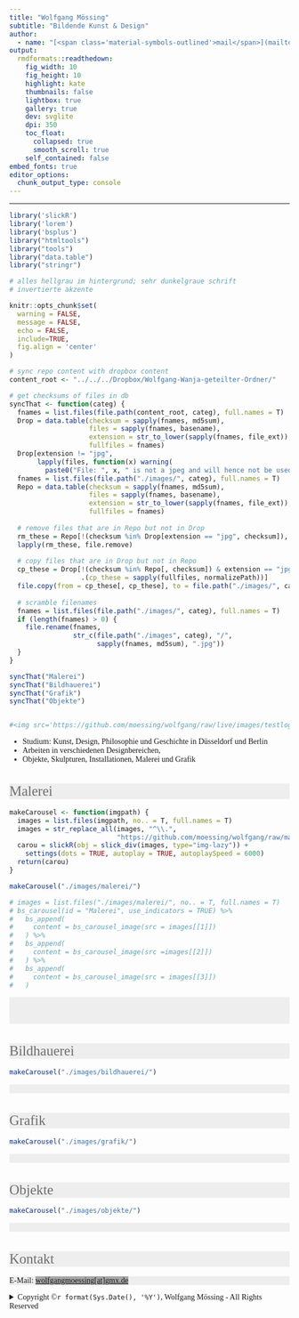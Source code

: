 ---
title: "Wolfgang Mössing"
subtitle: "Bildende Kunst & Design"
author:
  - name: "[<span class='material-symbols-outlined'>mail</span>](mailto:wolfgangmoessing@gmx.de)"
output: 
  rmdformats::readthedown:
    fig_width: 10
    fig_height: 10
    highlight: kate
    thumbnails: false
    lightbox: true
    gallery: true
    dev: svglite
    dpi: 350
    toc_float:
      collapsed: true
      smooth_scroll: true
    self_contained: false
embed_fonts: true
editor_options: 
  chunk_output_type: console
---

```{=html}
<meta name="robots" content="noindex">
<link rel="preconnect" href="https://fonts.gstatic.com" />
<link rel="preconnect" href="https://fonts.gstatic.com/" crossorigin />
<link rel="stylesheet" href="https://fonts.googleapis.com/css2?family=Gruppo&family=Material+Symbols+Outlined:opsz,wght,FILL,GRAD@48,400,0,0&display=swap">

<style>

h1 {
    font-size: 25px;
    font-family: 'Gruppo';
    font-weight: 100;
    font-color: #706d6d;
    color: #706d6d;
}

h2 {
    font-family: 'Gruppo';
    font-weight: 100;
    font-color: #706d6d;
    color: #706d6d;
}

h1.title {
    font-size: 50px;
    font-family: 'Gruppo';
    font-weight: 100;
    font-color: #706d6d;
    color: #706d6d;
}

h1.subtitle {
    font-size: 25px;
    font-family: 'Gruppo';
    font-weight: 100;
    font-color: #706d6d;
    color: #706d6d;
}

.menu ul li {
    font-size: 70px;
    font-family: 'Gruppo';
    font-weight: bold;
    font-color: #444444;
}


.page {
    font-family: 'Gruppo';
    font-size: 16pt;
}

body, h4 {
    font-family: 'Gruppo';
}

.material-symbols-outlined {
    color: #ffffff;
}

div, h1, h2, h3, h4, p, content, nav {
  background-color: #eeeeee;
  background: #eeeeee;
}

div#toc{
  background-color: #a8a7a7;
  background: #a8a7a7;
}

a {
  background-color: #a8a7a7;
  background: #a8a7a7;
}

#content ul, #content ol {
  font-size: 20px;
}

#sidebar {
  font-size: 22px;
  font-color: #ffffff;
  color: #ffffff;
  background: #a8a7a7;
}

#sidebar h2 {
  background-color: #a8a7a7;
}

p.author, p.date {
  background-color: #a8a7a7;
  background: #a8a7a7;
}

#sidebar a {
  font-size: 100%;
  color: #ffffff;
}

#postamble {
  color: #a8a7a7;
  background: #a8a7a7;
  border-top: solid 10px #a8a7a7;
}

div#content {
  background-color: #eeeeee;
  background: #eeeeee;
}

div#main {
  background-color: #eeeeee;
  background: #eeeeee;
}

div#malerei {
  background-color: #eeeeee;
  background: #eeeeee;
}


.slick-slide {
  background: #00000000;
  height: 100vh;
  lazyLoad: 'ondemand';
}

.slickR.html-widget.html-widget-static-bound {
  height: auto !important;
  lazyLoad: 'ondemand';
}

img {
    height: 100vh !important;
    width: 100vw !important;
    object-fit: contain !important;
    loading: 'lazy';
}

nav#nav-top a {
  background: #00000000;
}

div#kontakt.section.level1 p a {
  background: #00000000;
}

</style>
```


---

```{r setup, include=FALSE, warning = FALSE, message = FALSE, echo = FALSE}
library('slickR')
library('lorem')
library('bsplus')
library("htmltools")
library("tools")
library("data.table")
library("stringr")

# alles hellgrau im hintergrund; sehr dunkelgraue schrift
# invertierte akzente

knitr::opts_chunk$set(
  warning = FALSE,
  message = FALSE,
  echo = FALSE,
  include=TRUE,
  fig.align = 'center'
)

# sync repo content with dropbox content
content_root <- "../../../Dropbox/Wolfgang-Wanja-geteilter-Ordner/"

# get checksums of files in db
syncThat <- function(categ) {
  fnames = list.files(file.path(content_root, categ), full.names = T)
  Drop = data.table(checksum = sapply(fnames, md5sum),
                    files = sapply(fnames, basename),
                    extension = str_to_lower(sapply(fnames, file_ext)),
                    fullfiles = fnames)
  Drop[extension != "jpg", 
       lapply(files, function(x) warning(
         paste0("File: ", x, " is not a jpeg and will hence not be used.")))]
  fnames = list.files(file.path("./images/", categ), full.names = T)
  Repo = data.table(checksum = sapply(fnames, md5sum),
                    files = sapply(fnames, basename),
                    extension = str_to_lower(sapply(fnames, file_ext)),
                    fullfiles = fnames)
  
  # remove files that are in Repo but not in Drop
  rm_these = Repo[!(checksum %in% Drop[extension == "jpg", checksum]), fullfiles]
  lapply(rm_these, file.remove)
  
  # copy files that are in Drop but not in Repo
  cp_these = Drop[!(checksum %in% Repo[, checksum]) & extension == "jpg",
                  .(cp_these = sapply(fullfiles, normalizePath))]
  file.copy(from = cp_these[, cp_these], to = file.path("./images/", categ))
  
  # scramble filenames
  fnames = list.files(file.path("./images/", categ), full.names = T)
  if (length(fnames) > 0) {
    file.rename(fnames, 
                str_c(file.path("./images", categ), "/", 
                      sapply(fnames, md5sum), ".jpg"))
  }
}

syncThat("Malerei")
syncThat("Bildhauerei")
syncThat("Grafik")
syncThat("Objekte")


#<img src='https://github.com/moessing/wolfgang/raw/live/images/testlogoplaceholder.png' alt='Logo Wolfgang Mössing' width='200'> 
```



- Studium: Kunst, Design, Philosophie und Geschichte in Düsseldorf und Berlin
- Arbeiten in verschiedenen Designbereichen,
- Objekte, Skulpturen, Installationen, Malerei und Grafik


# Malerei
```{r Malerei}
makeCarousel <- function(imgpath) {
  images = list.files(imgpath, no.. = T, full.names = T)
  images = str_replace_all(images, "^\\.", 
                           "https://github.com/moessing/wolfgang/raw/main")
  carou = slickR(obj = slick_div(images, type="img-lazy")) + 
    settings(dots = TRUE, autoplay = TRUE, autoplaySpeed = 6000)
  return(carou)
}

makeCarousel("./images/malerei/")

# images = list.files("./images/malerei/", no.. = T, full.names = T)
# bs_carousel(id = "Malerei", use_indicators = TRUE) %>%
#   bs_append(
#     content = bs_carousel_image(src = images[[1]])
#   ) %>%
#   bs_append(
#     content = bs_carousel_image(src =images[[2]])
#   ) %>%
#   bs_append(
#     content = bs_carousel_image(src = images[[3]])
#   )
```
</br></br></br>

# Bildhauerei
```{r Bildhauerei, eval=TRUE}
makeCarousel("./images/bildhauerei/")
```
</br>

# Grafik
```{r Grafik, eval=TRUE}
makeCarousel("./images/grafik/")
```
</br>

# Objekte
```{r Objekte, eval=TRUE}
makeCarousel("./images/objekte/")
```
</br>

# Kontakt
E-Mail: [wolfgangmoessing[at]gmx.de](mailto:wolfgangmoessing@gmx.de)

<details>
<summary style="display:list-item">Copyright ©`r format(Sys.Date(), '%Y')`, Wolfgang Mössing - All Rights Reserved</summary>
<div class="content">
Unauthorized copying of original content from this website and individual files, via any medium, is strictly prohibited. Any user wishing to make use of original content from this website must contact Wolfgang Mössing at wolfgangmoessing[at]gmx.de to arrange an appropriate licensing. Amongst others, "use" includes (1) integrating or incorporating all or part of the original work into a product for sale or license by, or on behalf of, any user to third parties, or (2) distribution of the original work to third parties for use with any commercial and/or free product. Author: Wolfgang Mössing wolfgangmoessing[at]gmx.de, 2022
</details> 
